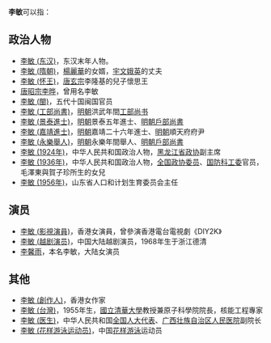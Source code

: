 '''李敏'''可以指：
== 政治人物 ==
* [[李敏_(东汉)|李敏 (东汉)]]，东汉末年人物。
* [[李敏_(隋朝)|李敏 (隋朝)]]，[[楊麗華|楊麗華]]的女婿，[[宇文娥英|宇文娥英]]的丈夫
* [[李敏_(怀王)|李敏 (怀王)]]，[[唐玄宗|唐玄宗]]李隆基的兒子懷思王
* [[唐昭宗|唐昭宗李晔]]，曾用名李敏
* [[李敏_(閩)|李敏 (閩)]]，五代十国闽国官员
* [[李敏_(工部尚書)|李敏 (工部尚書)]]，[[明朝|明朝]]洪武年間[[工部尚书|工部尚书]]
* [[李敏_(景泰進士)|李敏 (景泰進士)]]，[[明朝|明朝]]景泰五年進士、[[明朝戶部尚書|明朝戶部尚書]]
* [[李敏_(嘉靖進士)|李敏 (嘉靖進士)]]，[[明朝|明朝]]嘉靖二十六年進士、[[明朝|明朝]]順天府府尹
* [[李敏_(永樂舉人)|李敏 (永樂舉人)]]，[[明朝|明朝]]永樂年間舉人、[[明朝戶部尚書|明朝戶部尚書]]
* [[李敏_(1924年)|李敏 (1924年)]]，中华人民共和国政治人物，[[黑龙江省政协|黑龙江省政协]]副主席
* [[李敏_(1936年)|李敏 (1936年)]]，中华人民共和国政治人物，[[中国人民政治协商会议全国委员会|全国政协委员]]、[[中华人民共和国国防科学技术工业委员会|国防科工委]]官员，毛澤東與賀子珍所生的女兒
* [[李敏_(1956年)|李敏 (1956年)]]，山东省人口和计划生育委员会主任

== 演员 ==
* [[李敏_(影視演員)|李敏 (影視演員)]]，香港女演員，曾參演香港電台電視劇《DIY2K》
* [[李敏_(越剧演员)|李敏 (越剧演员)]]，中国大陆越剧演员，1968年生于浙江德清
* [[李馨雨|李馨雨]]，本名李敏，大陆女演员

== 其他 ==
* [[李敏_(創作人)|李敏 (創作人)]]，香港女作家
* [[李敏_(台灣)|李敏 (台灣)]]，1955年生，[[國立清華大學|國立清華大學]]教授兼原子科學院院長，核能工程專家
* [[李敏_(医生)|李敏 (医生)]]，中华人民共和国[[全国人民代表大会代表|全国人大代表]]、[[广西壮族自治区人民医院|广西壮族自治区人民医院]]副院长
* [[李敏_(花样游泳运动员)|李敏 (花样游泳运动员)]]，中国[[花样游泳|花样游泳]]运动员

{{消歧義|M敏|Cat=二字李姓人名消歧义}}